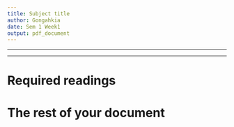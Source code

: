 ```yaml
---
title: Subject title
author: Gongahkia
date: Sem 1 Week1 
output: pdf_document
---
```


---

\tableofcontents

---

# Required readings

\newpage

# The rest of your document
